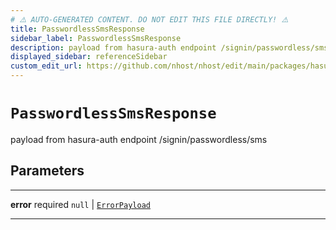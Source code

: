 ```yaml
---
# ⚠️ AUTO-GENERATED CONTENT. DO NOT EDIT THIS FILE DIRECTLY! ⚠️
title: PasswordlessSmsResponse
sidebar_label: PasswordlessSmsResponse
description: payload from hasura-auth endpoint /signin/passwordless/sms
displayed_sidebar: referenceSidebar
custom_edit_url: https://github.com/nhost/nhost/edit/main/packages/hasura-auth-js/src/core/types.ts#L272
---
```


# `PasswordlessSmsResponse`

payload from hasura-auth endpoint /signin/passwordless/sms

## Parameters

---

**<span className="parameter-name">error</span>** <span className="optional-status">required</span> `null` | [`ErrorPayload`](/reference/docgen/javascript/auth/types/error-payload)

---
